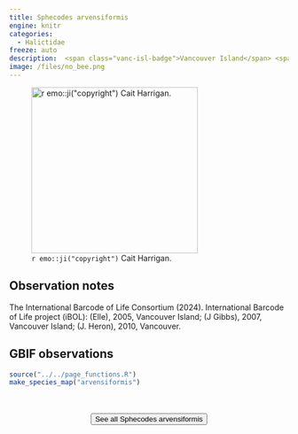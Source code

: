 ```yaml
---
title: Sphecodes arvensiformis
engine: knitr
categories:
  - Halictidae
freeze: auto
description:  <span class="vanc-isl-badge">Vancouver Island</span> <span class="lower-mainland-badge">Lower Mainland</span>
image: /files/no_bee.png
---
```

![`r emo::ji("copyright")` Cait Harrigan.](/files/no_bee.png){height=300}

## Observation notes  
The International Barcode of Life Consortium (2024). International Barcode of Life project (iBOL): (Elle), 2005, <span class="hl-place-name"><span class="hl-place-name"><span class="hl-place-name">Vancouver</span> Is</span>land</span>; (J Gibbs), 2007, <span class="hl-place-name"><span class="hl-place-name"><span class="hl-place-name">Vancouver</span> Is</span>land</span>; (J. Heron), 2010, <span class="hl-place-name">Vancouver</span>.

## GBIF observations  


```r
source("../../page_functions.R")
make_species_map("arvensiformis")
```
<br><br>
<center>


<a href="NA"><button type="button" class="btn btn-secondary">See all Sphecodes arvensiformis <i class="fa-solid fa-arrow-up-right-from-square"></i> </button></a>
</center>

